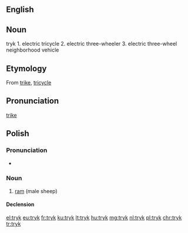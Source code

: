 ==English==

==Noun==
tryk
1. electric tricycle
2. electric three-wheeler
3. electric three-wheel neighborhood vehicle

==Etymology==
From [[trike]], [[tricycle]]

==Pronunciation==
[[trike]]

==Polish==

===Pronunciation===
* {{IPA|[trɨk]|lang=pl}}

===Noun===
{{pl-noun|m}}

# [[ram]] (male sheep)

====Declension====
{{pl-decl-noun
|tryk|tryki
|tryka|tryków
|trykowi|trykom
|tryka|tryki
|trykiem|trykami
|tryku|trykach
|tryku|tryki
}}

[[el:tryk]]
[[eu:tryk]]
[[fr:tryk]]
[[ku:tryk]]
[[lt:tryk]]
[[hu:tryk]]
[[mg:tryk]]
[[nl:tryk]]
[[pl:tryk]]
[[chr:tryk]]
[[tr:tryk]]